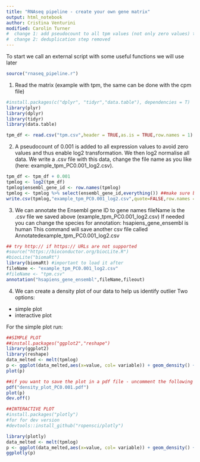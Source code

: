 ---
title: "RNAseq pipeline - create your own gene matrix"
output: html_notebook
author: Cristina Venturini
modified: Carolin Turner
#  change 1: add pseudocount to all tpm values (not only zero values) to enable log2 transformation
#  change 2: deduplication step removed
---

To start we call an external script with some useful functions we will use later
```{r}
source("rnaseq_pipeline.r")
```


1) Read the matrix (example with tpm, the same can be done with the cpm file)
```{r}

#install.packages(c("dplyr", "tidyr","data.table"), dependencies = T)
library(plyr)
library(dplyr)
library(tidyr)
library(data.table)

tpm_df <- read.csv("tpm.csv",header = TRUE,as.is = TRUE,row.names = 1) # CHANGE HERE the input file name
```


2) A pseudocount of 0.001 is added to all expression values to avoid zero values and thus enable log2 transformation. We then log2 normalise all data. We write a .csv file with this data, change the file name as you like (here: example_tpm_PC0.001_log2.csv).

```{r}
tpm_df <- tpm_df + 0.001
tpmlog <- log2(tpm_df)
tpmlog$ensembl_gene_id <- row.names(tpmlog)
tpmlog <- tpmlog %>% select(ensembl_gene_id,everything()) ##make sure biomart is not loaded, it creates problems with dplyr
write.csv(tpmlog,"example_tpm_PC0.001_log2.csv",quote=FALSE,row.names = FALSE) ##CHANGE HERE the output file name
```


3) We can annotate the Ensembl gene ID to gene names 
fileName is the .csv file we saved above (example_tpm_PC0.001_log2.csv)
If needed you can change the species for annotation: hsapiens_gene_ensembl is human 
This command will save another csv file called Annotatedexample_tpm_PC0.001_log2.csv
```{r}
## try http:// if https:// URLs are not supported
#source("https://bioconductor.org/biocLite.R")
#biocLite("biomaRt")
library(biomaRt) #important to load it after
fileName <- "example_tpm_PC0.001_log2.csv"
#fileName <- "tpm.csv"
annotation("hsapiens_gene_ensembl",fileName,fileout)
```

4) We can create a density plot of our data to help us identify outlier
Two options:
- simple plot
- interactive plot 

For the simple plot run: 
```{r}
##SIMPLE PLOT
##install.packages("ggplot2","reshape")
library(ggplot2)
library(reshape)
data_melted <- melt(tpmlog)
p <- ggplot(data_melted,aes(x=value, col= variable)) + geom_density() + theme_bw() + theme(legend.position = "None")
plot(p)

##if you want to save the plot in a pdf file - uncomment the following
pdf("density_plot_PC0.001.pdf")
plot(p)
dev.off()
```


```{r, eval=FALSE}
##INTERACTIVE PLOT 
#install.packages("plotly")
#for for dev version
#devtools::install_github("ropensci/plotly")

library(plotly)
data_melted <- melt(tpmlog)
p <- ggplot(data_melted,aes(x=value, col= variable)) + geom_density() + theme_bw() + theme(legend.position = "None")
ggplotly(p)
```
